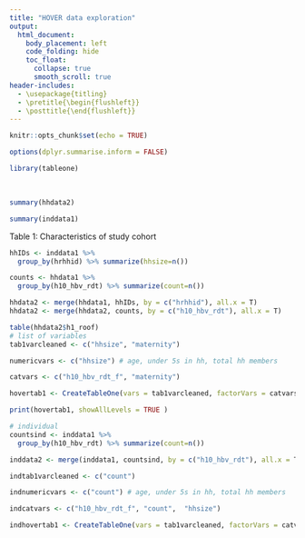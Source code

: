 ```yaml
---
title: "HOVER data exploration"
output:
  html_document:
    body_placement: left
    code_folding: hide
    toc_float:                                                             
      collapse: true                                                      
      smooth_scroll: true 
header-includes:
  - \usepackage{titling}
  - \pretitle{\begin{flushleft}}
  - \posttitle{\end{flushleft}}
---
```


```r
knitr::opts_chunk$set(echo = TRUE)

options(dplyr.summarise.inform = FALSE)

library(tableone)
```

<br> 

```r
summary(hhdata2)
```

```r
summary(inddata1)
```

Table 1: Characteristics of study cohort

```r
hhIDs <- inddata1 %>%
  group_by(hrhhid) %>% summarize(hhsize=n())

counts <- hhdata1 %>%
  group_by(h10_hbv_rdt) %>% summarize(count=n())

hhdata2 <- merge(hhdata1, hhIDs, by = c("hrhhid"), all.x = T)
hhdata2 <- merge(hhdata2, counts, by = c("h10_hbv_rdt"), all.x = T)

table(hhdata2$h1_roof)
# list of variables
tab1varcleaned <- c("hhsize", "maternity")

numericvars <- c("hhsize") # age, under 5s in hh, total hh members

catvars <- c("h10_hbv_rdt_f", "maternity")

hovertab1 <- CreateTableOne(vars = tab1varcleaned, factorVars = catvars, data=hhdata2, strata = "h10_hbv_rdt_f", addOverall = T, test = F)

print(hovertab1, showAllLevels = TRUE )

# individual
countsind <- inddata1 %>%
  group_by(h10_hbv_rdt) %>% summarize(count=n())

inddata2 <- merge(inddata1, countsind, by = c("h10_hbv_rdt"), all.x = T)

indtab1varcleaned <- c("count")

indnumericvars <- c("count") # age, under 5s in hh, total hh members

indcatvars <- c("h10_hbv_rdt_f", "count",  "hhsize")

indhovertab1 <- CreateTableOne(vars = tab1varcleaned, factorVars = catvars, data=hhdata2, strata = "h10_hbv_rdt_f", addOverall = T, test = F, nonnormal = nonNormalVars, minMax = TRUE)



```



